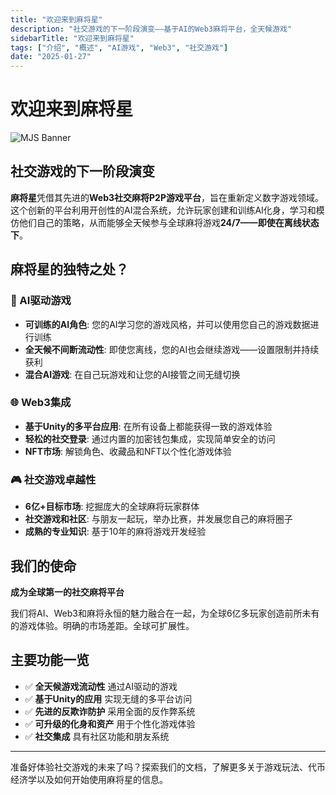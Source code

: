 ```yaml
---
title: "欢迎来到麻将星"
description: "社交游戏的下一阶段演变——基于AI的Web3麻将平台，全天候游戏"
sidebarTitle: "欢迎来到麻将星"
tags: ["介绍", "概述", "AI游戏", "Web3", "社交游戏"]
date: "2025-01-27"
---
```



# 欢迎来到麻将星

![MJS Banner](/static/images/banner.png)

## 社交游戏的下一阶段演变

**麻将星**凭借其先进的**Web3社交麻将P2P游戏平台**，旨在重新定义数字游戏领域。这个创新的平台利用开创性的AI混合系统，允许玩家创建和训练AI化身，学习和模仿他们自己的策略，从而能够全天候参与全球麻将游戏**24/7——即使在离线状态下**。

## 麻将星的独特之处？

### 🤖 AI驱动游戏
- **可训练的AI角色**: 您的AI学习您的游戏风格，并可以使用您自己的游戏数据进行训练
- **全天候不间断流动性**: 即使您离线，您的AI也会继续游戏——设置限制并持续获利
- **混合AI游戏**: 在自己玩游戏和让您的AI接管之间无缝切换


### 🌐 Web3集成
- **基于Unity的多平台应用**: 在所有设备上都能获得一致的游戏体验
- **轻松的社交登录**: 通过内置的加密钱包集成，实现简单安全的访问
- **NFT市场**: 解锁角色、收藏品和NFT以个性化游戏体验

### 🎮 社交游戏卓越性
- **6亿+目标市场**: 挖掘庞大的全球麻将玩家群体
- **社交游戏和社区**: 与朋友一起玩，举办比赛，并发展您自己的麻将圈子
- **成熟的专业知识**: 基于10年的麻将游戏开发经验

## 我们的使命

**成为全球第一的社交麻将平台**

我们将AI、Web3和麻将永恒的魅力融合在一起，为全球6亿多玩家创造前所未有的游戏体验。明确的市场差距。全球可扩展性。

## 主要功能一览

- ✅ **全天候游戏流动性** 通过AI驱动的游戏
- ✅ **基于Unity的应用** 实现无缝的多平台访问
- ✅ **先进的反欺诈防护** 采用全面的反作弊系统
- ✅ **可升级的化身和资产** 用于个性化游戏体验
- ✅ **社交集成** 具有社区功能和朋友系统

---

准备好体验社交游戏的未来了吗？探索我们的文档，了解更多关于游戏玩法、代币经济学以及如何开始使用麻将星的信息。